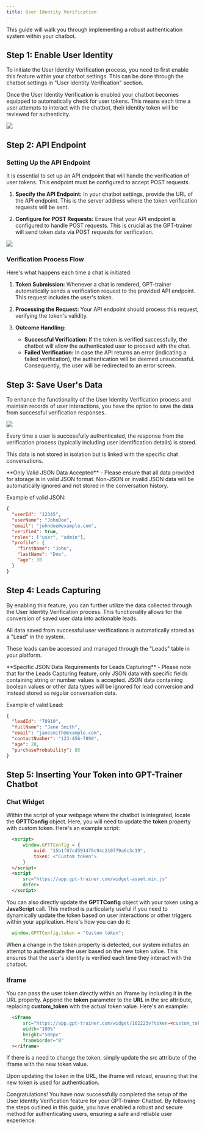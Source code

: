 ```yaml
---
title: User Identity Verification
---
```


This guide will walk you through implementing a robust authentication system within your chatbot.

## Step 1: Enable User Identity

To initiate the User Identity Verification process, you need to first enable this feature within your chatbot settings. 
This can be done through the chatbot settings in "User Identity Verification" section.

Once the User Identity Verification is enabled your chatbot becomes equipped to automatically check for user tokens. 
This means each time a user attempts to interact with the chatbot, their identity token will be reviewed for authenticity.

<Frame>
  <img src="/images/user-identity-1.png" />
</Frame>

## Step 2: API Endpoint

### Setting Up the API Endpoint

It is essential to set up an API endpoint that will handle the verification of user tokens. This endpoint must be configured to accept POST requests. 

1. **Specify the API Endpoint:** In your chatbot settings, provide the URL of the API endpoint. This is the server address where the token verification requests will be sent.

2. **Configure for POST Requests:** Ensure that your API endpoint is configured to handle POST requests. This is crucial as the GPT-trainer will send token data via POST requests for verification.

<Frame>
  <img src="/images/user-identity-2.png" />
</Frame>

### Verification Process Flow

Here's what happens each time a chat is initiated:

1. **Token Submission:** Whenever a chat is rendered, GPT-trainer automatically sends a verification request to the provided API endpoint. This request includes the user's token.

2. **Processing the Request:** Your API endpoint should process this request, verifying the token's validity.

3. **Outcome Handling:**

    - **Successful Verification:** If the token is verified successfully, the chatbot will allow the authenticated user to proceed with the chat.
    - **Failed Verification:** In case the API returns an error (indicating a failed verification), the authentication will be deemed unsuccessful. Consequently, the user will be redirected to an error screen.

## Step 3: Save User's Data

To enhance the functionality of the User Identity Verification process and maintain records of user interactions, 
you have the option to save the data from successful verification responses.

<Frame>
  <img src="/images/user-identity-3.png" />
</Frame>

Every time a user is successfully authenticated, the response from the verification process (typically including user identification details) is stored.

This data is not stored in isolation but is linked with the specific chat conversations.

<Warning>
  **Only Valid JSON Data Accepted** - Please ensure that all data provided for storage is in valid JSON format. 
  Non-JSON or invalid JSON data will be automatically ignored and not stored in the conversation history.
</Warning>

Example of valid JSON:

```json
{
  "userId": "12345",
  "userName": "JohnDoe",
  "email": "johndoe@example.com",
  "verified": true,
  "roles": ["user", "admin"],
  "profile": {
    "firstName": "John",
    "lastName": "Doe",
    "age": 30
  }
}
```

## Step 4: Leads Capturing

By enabling this feature, you can further utilize the data collected through the User Identity Verification process. 
This functionality allows for the conversion of saved user data into actionable leads.

All data saved from successful user verifications is automatically stored as a "Lead" in the system.

These leads can be accessed and managed through the "Leads" table in your platform. 

<Warning>
 **Specific JSON Data Requirements for Leads Capturing** - Please note that for the Leads Capturing feature, 
 only JSON data with specific fields containing string or number values is accepted. JSON data containing 
 boolean values or other data types will be ignored for lead conversion and instead stored as regular conversation data.
</Warning>

Example of valid Lead:

```json
{
  "leadId": "78910",
  "fullName": "Jane Smith",
  "email": "janesmith@example.com",
  "contactNumber": "123-456-7890",
  "age": 28,
  "purchaseProbability": 85
}
```

## Step 5: Inserting Your Token into GPT-Trainer Chatbot

### Chat Widget
  Within the script of your webpage where the chatbot is integrated, locate the **GPTTConfig** object. 
  Here, you will need to update the **token** property with custom token. Here's an example script:

```html
  <script>
      window.GPTTConfig = {
          uuid: "15b1f07cd591476c94c210779a6c3c19",
          token: <"Custom token">
      }
  </script>
  <script
      src="https://app.gpt-trainer.com/widget-asset.min.js"
      defer>
  </script>
```

You can also directly update the **GPTTConfig** object with your token using a **JavaScript** call. 
This method is particularly useful if you need to dynamically update the token based on user interactions or other triggers within your application. Here's how you can do it:

```JavaScript
  window.GPTTConfig.token = "Custom token";  
```

When a change in the token property is detected, our system initiates an attempt to authenticate the user based on the new token value. 
This ensures that the user's identity is verified each time they interact with the chatbot.

### Iframe
  You can pass the user token directly within an iframe by including it in the URL property.
  Append the **token** parameter to the **URL** in the src attribute, replacing **custom_token** with the actual token value. Here's an example:

```html
  <iframe
      src="https://app.gpt-trainer.com/widget/162223v?token=<custom_token>"
      width="100%"
      height="500px"
      frameborder="0"
  ></iframe>
```

If there is a need to change the token, simply update the src attribute of the iframe with the new token value.

Upon updating the token in the URL, the iframe will reload, ensuring that the new token is used for authentication.

Congratulations! You have now successfully completed the setup of the User Identity Verification feature for your GPT-trainer Chatbot. 
By following the steps outlined in this guide, you have enabled a robust and secure method for authenticating users, ensuring a safe and reliable user experience.